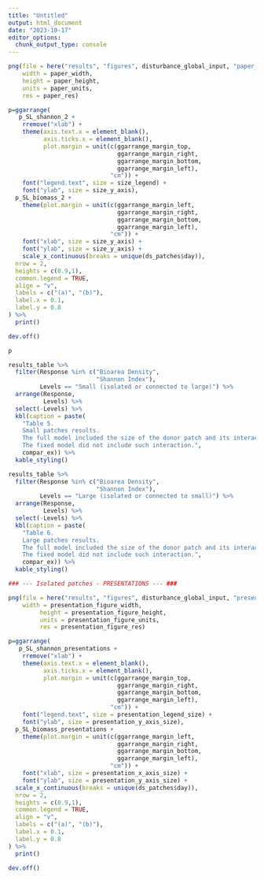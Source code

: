 ```yaml
---
title: "Untitled"
output: html_document
date: "2023-10-17"
editor_options: 
  chunk_output_type: console
---
```


```r
png(file = here("results", "figures", disturbance_global_input, "paper_connected_patches_2.png"),
    width = paper_width,
    height = paper_height,
    units = paper_units,
    res = paper_res)

p=ggarrange(
   p_SL_shannon_2 +
    rremove("xlab") +
    theme(axis.text.x = element_blank(),
          axis.ticks.x = element_blank(),
          plot.margin = unit(c(ggarrange_margin_top,
                               ggarrange_margin_right,
                               ggarrange_margin_bottom,
                               ggarrange_margin_left), 
                             "cm")) +
    font("legend.text", size = size_legend) +
    font("ylab", size = size_y_axis), 
  p_SL_biomass_2 +
    theme(plot.margin = unit(c(ggarrange_margin_left,
                               ggarrange_margin_right,
                               ggarrange_margin_bottom,
                               ggarrange_margin_left), 
                             "cm")) + 
    font("xlab", size = size_y_axis) + 
    font("ylab", size = size_y_axis) +
    scale_x_continuous(breaks = unique(ds_patches$day)),
  nrow = 2,
  heights = c(0.9,1),
  common.legend = TRUE,
  align = "v",
  labels = c("(a)", "(b)"),
  label.x = 0.1,
  label.y = 0.8
) %>%
  print()
```

```r
dev.off()
```

```r
p
```

```r
results_table %>%
  filter(Response %in% c("Bioarea Density", 
                         "Shannon Index"),
         Levels == "Small (isolated or connected to large)") %>%
  arrange(Response, 
          Levels) %>%
  select(-Levels) %>%
  kbl(caption = paste(
    "Table 5. 
    Small patches results. 
    The full model included the size of the donor patch and its interaction with time. 
    The fixed model did not include such interaction.", 
    compar_ex)) %>%
  kable_styling()

results_table %>%
  filter(Response %in% c("Bioarea Density", 
                         "Shannon Index"),
         Levels == "Large (isolated or connected to small)") %>%
  arrange(Response, 
          Levels) %>%
  select(-Levels) %>%
  kbl(caption = paste(
    "Table 6. 
    Large patches results. 
    The full model included the size of the donor patch and its interaction with time. 
    The fixed model did not include such interaction.",
    compar_ex)) %>%
  kable_styling()
```

```r
### --- Isolated patches - PRESENTATIONS --- ###

png(file = here("results", "figures", disturbance_global_input, "presentation_connected_patches_2.png"),
    width = presentation_figure_width, 
         height = presentation_figure_height, 
         units = presentation_figure_units, 
         res = presentation_figure_res)

p=ggarrange(
   p_SL_shannon_presentations +
    rremove("xlab") +
    theme(axis.text.x = element_blank(),
          axis.ticks.x = element_blank(),
          plot.margin = unit(c(ggarrange_margin_top,
                               ggarrange_margin_right,
                               ggarrange_margin_bottom,
                               ggarrange_margin_left), 
                             "cm")) +
    font("legend.text", size = presentation_legend_size) +
    font("ylab", size = presentation_y_axis_size), 
  p_SL_biomass_presentations +
    theme(plot.margin = unit(c(ggarrange_margin_left,
                               ggarrange_margin_right,
                               ggarrange_margin_bottom,
                               ggarrange_margin_left), 
                             "cm")) + 
    font("xlab", size = presentation_x_axis_size) + 
    font("ylab", size = presentation_y_axis_size) +
  scale_x_continuous(breaks = unique(ds_patches$day)),
  nrow = 2,
  heights = c(0.9,1),
  common.legend = TRUE,
  align = "v",
  labels = c("(a)", "(b)"),
  label.x = 0.1,
  label.y = 0.8
) %>%
  print()

dev.off()
```